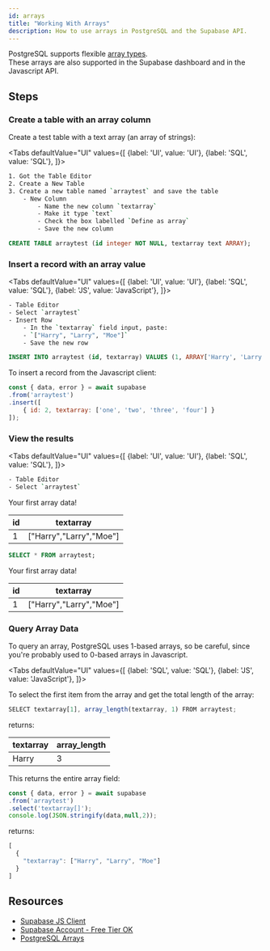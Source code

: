 ```yaml
---
id: arrays
title: "Working With Arrays"
description: How to use arrays in PostgreSQL and the Supabase API.
---
```



PostgreSQL supports flexible [array types](https://www.postgresql.org/docs/12/arrays.html).  
These arrays are also supported in the Supabase dashboard and in the Javascript API.

## Steps

### Create a table with an array column

Create a test table with a text array (an array of strings):

<Tabs
defaultValue="UI"
values={[
  {label: 'UI', value: 'UI'},
  {label: 'SQL', value: 'SQL'},
]}>

<TabItem value="UI">

```bash
1. Got the Table Editor
2. Create a New Table
3. Create a new table named `arraytest` and save the table
    - New Column
        - Name the new column `textarray`
        - Make it type `text`
        - Check the box labelled `Define as array`
        - Save the new column
```

</TabItem>

<TabItem value="SQL">

```sql
CREATE TABLE arraytest (id integer NOT NULL, textarray text ARRAY);
```

</TabItem>
</Tabs>





### Insert a record with an array value


<Tabs
defaultValue="UI"
values={[
  {label: 'UI', value: 'UI'},
  {label: 'SQL', value: 'SQL'},
  {label: 'JS', value: 'JavaScript'},
]}>

<TabItem value="UI">

```bash
- Table Editor
- Select `arraytest`
- Insert Row
    - In the `textarray` field input, paste:
    - `["Harry", "Larry", "Moe"]`
    - Save the new row
```

</TabItem>

<TabItem value="SQL">

```sql
INSERT INTO arraytest (id, textarray) VALUES (1, ARRAY['Harry', 'Larry', 'Moe']);    
```

</TabItem>

<TabItem value="JavaScript">
To insert a record from the Javascript client:

```js
const { data, error } = await supabase
.from('arraytest')
.insert([
    { id: 2, textarray: ['one', 'two', 'three', 'four'] }
]);  
```

</TabItem>

</Tabs>


### View the results


<Tabs
defaultValue="UI"
values={[
  {label: 'UI', value: 'UI'},
  {label: 'SQL', value: 'SQL'},
]}>

<TabItem value="UI">

```bash
- Table Editor
- Select `arraytest`
```

Your first array data!

| id  | textarray                    |
| --- | ---------------------------- |
| 1   | ["Harry","Larry","Moe"]      |

</TabItem>
<TabItem value="SQL">

```sql
SELECT * FROM arraytest;
```

Your first array data!

| id  | textarray                    |
| --- | ---------------------------- |
| 1   | ["Harry","Larry","Moe"]      |

</TabItem>
</Tabs>


### Query Array Data

To query an array, PostgreSQL uses 1-based arrays, so be careful, since you're probably used to 0-based arrays in Javascript.

<Tabs
defaultValue="UI"
values={[
  {label: 'SQL', value: 'SQL'},
  {label: 'JS', value: 'JavaScript'},
]}>

<TabItem value="SQL">

To select the first item from the array and get the total length of the array:

```js
SELECT textarray[1], array_length(textarray, 1) FROM arraytest;
```

returns:

| textarray | array_length |
| --------- | ------------ |
| Harry     | 3            |

</TabItem>
<TabItem value="JavaScript">

This returns the entire array field:

```js
const { data, error } = await supabase
.from('arraytest')
.select('textarray[]');
console.log(JSON.stringify(data,null,2));
```

returns:

```js
[
  {
    "textarray": ["Harry", "Larry", "Moe"]
  }
]
```


</TabItem>

</Tabs>

## Resources

* [Supabase JS Client](https://github.com/supabase/supabase-js)
* [Supabase Account - Free Tier OK](https://supabase.io)
* [PostgreSQL Arrays](https://www.postgresql.org/docs/12/arrays.html)




